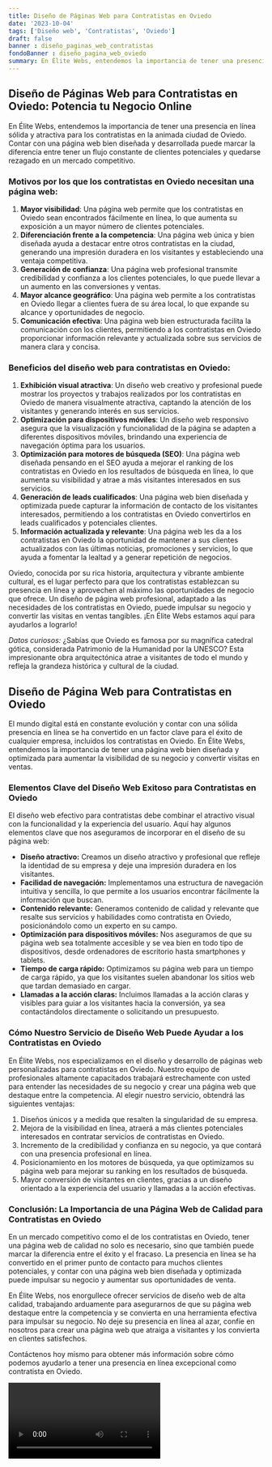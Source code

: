 ```yaml
---
title: Diseño de Páginas Web para Contratistas en Oviedo
date: '2023-10-04'
tags: ['Diseño web', 'Contratistas', 'Oviedo']
draft: false
banner : diseño_paginas_web_contratistas
fondoBanner : diseño_pagina_web_oviedo
summary: En Élite Webs, entendemos la importancia de tener una presencia en línea sólida y atractiva para los contratistas en la animada ciudad de Oviedo. Contar con una página web bien diseñada y desarrollada puede marcar la diferencia entre tener un flujo constante de clientes potenciales y quedarse rezagado en un mercado competitivo.
---
```


## Diseño de Páginas Web para Contratistas en Oviedo: Potencia tu Negocio Online

En Élite Webs, entendemos la importancia de tener una presencia en línea sólida y atractiva para los contratistas en la animada ciudad de Oviedo. Contar con una página web bien diseñada y desarrollada puede marcar la diferencia entre tener un flujo constante de clientes potenciales y quedarse rezagado en un mercado competitivo.

### Motivos por los que los contratistas en Oviedo necesitan una página web:
1. **Mayor visibilidad**: Una página web permite que los contratistas en Oviedo sean encontrados fácilmente en línea, lo que aumenta su exposición a un mayor número de clientes potenciales.
2. **Diferenciación frente a la competencia**: Una página web única y bien diseñada ayuda a destacar entre otros contratistas en la ciudad, generando una impresión duradera en los visitantes y estableciendo una ventaja competitiva.
3. **Generación de confianza**: Una página web profesional transmite credibilidad y confianza a los clientes potenciales, lo que puede llevar a un aumento en las conversiones y ventas.
4. **Mayor alcance geográfico**: Una página web permite a los contratistas en Oviedo llegar a clientes fuera de su área local, lo que expande su alcance y oportunidades de negocio.
5. **Comunicación efectiva**: Una página web bien estructurada facilita la comunicación con los clientes, permitiendo a los contratistas en Oviedo proporcionar información relevante y actualizada sobre sus servicios de manera clara y concisa.

### Beneficios del diseño web para contratistas en Oviedo:
1. **Exhibición visual atractiva**: Un diseño web creativo y profesional puede mostrar los proyectos y trabajos realizados por los contratistas en Oviedo de manera visualmente atractiva, captando la atención de los visitantes y generando interés en sus servicios.
2. **Optimización para dispositivos móviles**: Un diseño web responsivo asegura que la visualización y funcionalidad de la página se adapten a diferentes dispositivos móviles, brindando una experiencia de navegación óptima para los usuarios.
3. **Optimización para motores de búsqueda (SEO)**: Una página web diseñada pensando en el SEO ayuda a mejorar el ranking de los contratistas en Oviedo en los resultados de búsqueda en línea, lo que aumenta su visibilidad y atrae a más visitantes interesados en sus servicios.
4. **Generación de leads cualificados**: Una página web bien diseñada y optimizada puede capturar la información de contacto de los visitantes interesados, permitiendo a los contratistas en Oviedo convertirlos en leads cualificados y potenciales clientes.
5. **Información actualizada y relevante**: Una página web les da a los contratistas en Oviedo la oportunidad de mantener a sus clientes actualizados con las últimas noticias, promociones y servicios, lo que ayuda a fomentar la lealtad y a generar repetición de negocios.

Oviedo, conocida por su rica historia, arquitectura y vibrante ambiente cultural, es el lugar perfecto para que los contratistas establezcan su presencia en línea y aprovechen al máximo las oportunidades de negocio que ofrece. Un diseño de página web profesional, adaptado a las necesidades de los contratistas en Oviedo, puede impulsar su negocio y convertir las visitas en ventas tangibles. ¡En Élite Webs estamos aquí para ayudarlos a lograrlo!

*Datos curiosos:* ¿Sabías que Oviedo es famosa por su magnífica catedral gótica, considerada Patrimonio de la Humanidad por la UNESCO? Esta impresionante obra arquitectónica atrae a visitantes de todo el mundo y refleja la grandeza histórica y cultural de la ciudad.

<GifSeo />

<Cta />

## Diseño de Página Web para Contratistas en Oviedo

El mundo digital está en constante evolución y contar con una sólida presencia en línea se ha convertido en un factor clave para el éxito de cualquier empresa, incluidos los contratistas en Oviedo. En Élite Webs, entendemos la importancia de tener una página web bien diseñada y optimizada para aumentar la visibilidad de su negocio y convertir visitas en ventas. 

### Elementos Clave del Diseño Web Exitoso para Contratistas en Oviedo

El diseño web efectivo para contratistas debe combinar el atractivo visual con la funcionalidad y la experiencia del usuario. Aquí hay algunos elementos clave que nos aseguramos de incorporar en el diseño de su página web:

* **Diseño atractivo:** Creamos un diseño atractivo y profesional que refleje la identidad de su empresa y deje una impresión duradera en los visitantes.
* **Facilidad de navegación:** Implementamos una estructura de navegación intuitiva y sencilla, lo que permite a los usuarios encontrar fácilmente la información que buscan.
* **Contenido relevante:** Generamos contenido de calidad y relevante que resalte sus servicios y habilidades como contratista en Oviedo, posicionándolo como un experto en su campo.
* **Optimización para dispositivos móviles:** Nos aseguramos de que su página web sea totalmente accesible y se vea bien en todo tipo de dispositivos, desde ordenadores de escritorio hasta smartphones y tablets.
* **Tiempo de carga rápido:** Optimizamos su página web para un tiempo de carga rápido, ya que los visitantes suelen abandonar los sitios web que tardan demasiado en cargar.
* **Llamadas a la acción claras:** Incluimos llamadas a la acción claras y visibles para guiar a los visitantes hacia la conversión, ya sea contactándolos directamente o solicitando un presupuesto.

### Cómo Nuestro Servicio de Diseño Web Puede Ayudar a los Contratistas en Oviedo

En Élite Webs, nos especializamos en el diseño y desarrollo de páginas web personalizadas para contratistas en Oviedo. Nuestro equipo de profesionales altamente capacitados trabajará estrechamente con usted para entender las necesidades de su negocio y crear una página web que destaque entre la competencia. Al elegir nuestro servicio, obtendrá las siguientes ventajas:

1. Diseños únicos y a medida que resalten la singularidad de su empresa.
2. Mejora de la visibilidad en línea, atraerá a más clientes potenciales interesados en contratar servicios de contratistas en Oviedo.
3. Incremento de la credibilidad y confianza en su negocio, ya que contará con una presencia profesional en línea.
4. Posicionamiento en los motores de búsqueda, ya que optimizamos su página web para mejorar su ranking en los resultados de búsqueda.
5. Mayor conversión de visitantes en clientes, gracias a un diseño orientado a la experiencia del usuario y llamadas a la acción efectivas.

### Conclusión: La Importancia de una Página Web de Calidad para Contratistas en Oviedo

En un mercado competitivo como el de los contratistas en Oviedo, tener una página web de calidad no solo es necesario, sino que también puede marcar la diferencia entre el éxito y el fracaso. La presencia en línea se ha convertido en el primer punto de contacto para muchos clientes potenciales, y contar con una página web bien diseñada y optimizada puede impulsar su negocio y aumentar sus oportunidades de venta.

En Élite Webs, nos enorgullece ofrecer servicios de diseño web de alta calidad, trabajando arduamente para asegurarnos de que su página web destaque entre la competencia y se convierta en una herramienta efectiva para impulsar su negocio. No deje su presencia en línea al azar, confíe en nosotros para crear una página web que atraiga a visitantes y los convierta en clientes satisfechos.

Contáctenos hoy mismo para obtener más información sobre cómo podemos ayudarlo a tener una presencia en línea excepcional como contratista en Oviedo.

<Video />

<CtaBot job='Contratistas' city='Oviedo'/>

<Gmaps query='Oviedo+españa+maps' />